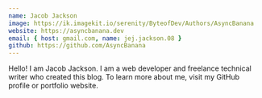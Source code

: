 ```yaml
---
name: Jacob Jackson
image: https://ik.imagekit.io/serenity/ByteofDev/Authors/AsyncBanana
website: https://asyncbanana.dev
email: { host: gmail.com, name: jej.jackson.08 }
github: https://github.com/AsyncBanana
---
```


Hello! I am Jacob Jackson. I am a web developer and freelance technical writer who created this blog. To learn more about me, visit my GitHub profile or portfolio website.
